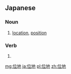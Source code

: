 ==Japanese==
{{ja-kanjitab|い|ち|yomi=on}}

===Noun===
{{ja-noun|いち}}

# [[location]], [[position]]

===Verb===
{{ja-verb-suru|いち}}

#{{rfdef|ja}}

[[mg:位地]]
[[ja:位地]]
[[pl:位地]]
[[zh:位地]]